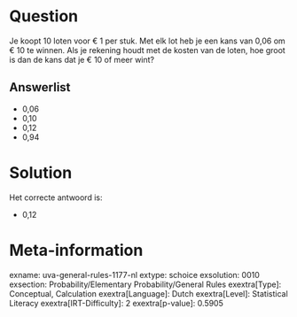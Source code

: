 Question
========

Je koopt 10 loten voor € 1 per stuk. Met elk lot heb je een kans van
0,06 om € 10 te winnen. Als je rekening houdt met de kosten van de
loten, hoe groot is dan de kans dat je € 10 of meer wint?\

Answerlist
----------

* 0,06
* 0,10
* 0,12
* 0,94

Solution
========

Het correcte antwoord is: 

* 0,12

Meta-information
================
exname: uva-general-rules-1177-nl
extype: schoice
exsolution: 0010
exsection: Probability/Elementary Probability/General Rules 
exextra[Type]: Conceptual, Calculation
exextra[Language]: Dutch
exextra[Level]: Statistical Literacy
exextra[IRT-Difficulty]: 2
exextra[p-value]: 0.5905
